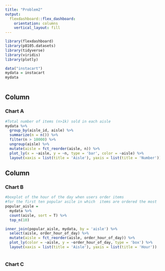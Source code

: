 ```yaml
---
title: "Problem2"
output: 
  flexdashboard::flex_dashboard:
    orientation: columns
    vertical_layout: fill
---
```


```r
library(flexdashboard)
library(p8105.datasets)
library(tidyverse)
library(viridis)
library(plotly)
```


```r
data("instacart")
mydata = instacart
mydata
  
```


Column {data-width=650}
-----------------------------------------------------------------------

### Chart A

```r
#Total number of items (n>1k) sold in each aisle 
mydata %>% 
  group_by(aisle_id, aisle) %>% 
  summarize(n = n()) %>% 
  filter(n > 10000) %>% 
  ungroup(aisle) %>% 
  mutate(aisle = fct_reorder(aisle, n)) %>% 
  plot_ly(x = ~aisle, y = ~n, type = 'bar', color = ~aisle) %>% 
  layout(xaxis = list(title = 'Aisle'), yaxis = list(title = 'Number'))


```

Column {data-width=350}
-----------------------------------------------------------------------

### Chart B

```r
#boxplot of the hour of the day when users order items 
#for the first ten popular asile in which  items are ordered the most
popular_aisle = 
  mydata %>% 
  count(aisle, sort = T) %>% 
  top_n(10)

inner_join(popular_aisle, mydata, by = 'aisle') %>% 
  select(aisle, order_hour_of_day) %>% 
  mutate(aisle = fct_reorder(aisle, order_hour_of_day)) %>% 
  plot_ly(color = ~aisle, y = ~order_hour_of_day, type = 'box') %>% 
  layout(xaxis = list(title = 'Aisle'), yaxis = list(title = 'Hour'))
  

```

### Chart C

```r

```

